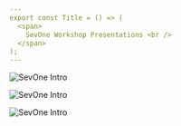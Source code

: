 ```yaml
---
export const Title = () => (
  <span>
    SevOne Workshop Presentations <br />
  </span>
);
---
```

<Row>
<Column colMd={4} colLg={4} noGutterMdLeft>
<ArticleCard
  title="SevOne Overview"
  href="https://ibm.box.com/s/c8sulvpqex13eblvjamkzlnii3g704p8"
  actionIcon="arrowRight"
>


![SevOne Intro](images/SlideCover.png)

</ArticleCard>
</Column>

<Column colMd={4} colLg={4} noGutterMdLeft>
<ArticleCard
  title="SevOne Themes and Roadmap"
  href="https://ibm.box.com/s/fewnmk3tu2bya1oi7ecd4997znx9n2qe"
  actionIcon="arrowRight"
>


![SevOne Intro](images/SlideCover.png)

</ArticleCard>
</Column>
<Column colMd={4} colLg={4} noGutterMdLeft>
<ArticleCard
  title="SevOne Pricing and Packaging"
  href="https://ibm.box.com/s/qwhv0rb0l34sz30xl70sbktgi2y0kneu"
  actionIcon="arrowRight"
>


![SevOne Intro](images/SlideCover.png)


</ArticleCard>
</Column>
</Row>